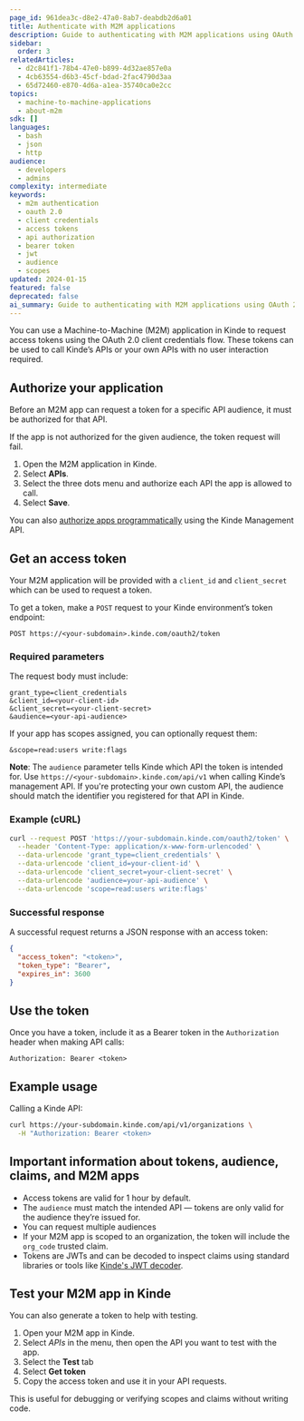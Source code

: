 ```yaml
---
page_id: 961dea3c-d8e2-47a0-8ab7-deabdb2d6a01
title: Authenticate with M2M applications
description: Guide to authenticating with M2M applications using OAuth 2.0 client credentials flow including token requests, API authorization, and Bearer token usage
sidebar:
  order: 3
relatedArticles:
  - d2c841f1-78b4-47e0-b899-4d32ae857e0a
  - 4cb63554-d6b3-45cf-bdad-2fac4790d3aa
  - 65d72460-e870-4d6a-a1ea-35740ca0e2cc
topics:
  - machine-to-machine-applications
  - about-m2m
sdk: []
languages:
  - bash
  - json
  - http
audience:
  - developers
  - admins
complexity: intermediate
keywords:
  - m2m authentication
  - oauth 2.0
  - client credentials
  - access tokens
  - api authorization
  - bearer token
  - jwt
  - audience
  - scopes
updated: 2024-01-15
featured: false
deprecated: false
ai_summary: Guide to authenticating with M2M applications using OAuth 2.0 client credentials flow including token requests, API authorization, and Bearer token usage.
---
```


You can use a Machine-to-Machine (M2M) application in Kinde to request access tokens using the OAuth 2.0 client credentials flow. These tokens can be used to call Kinde’s APIs or your own APIs with no user interaction required.

## Authorize your application

Before an M2M app can request a token for a specific API audience, it must be authorized for that API.

If the app is not authorized for the given audience, the token request will fail.

1. Open the M2M application in Kinde.
2. Select **APIs**.
3. Select the three dots menu and authorize each API the app is allowed to call.
4. Select **Save**.

You can also [authorize apps programmatically](https://docs.kinde.com/kinde-apis/management/#tag/apis/patch/api/v1/apis/{api_id}/applications) using the Kinde Management API.

## Get an access token

Your M2M application will be provided with a `client_id` and `client_secret` which can be used to request a token.

To get a token, make a `POST` request to your Kinde environment’s token endpoint:

```http
POST https://<your-subdomain>.kinde.com/oauth2/token
```

### Required parameters

The request body must include:

```text
grant_type=client_credentials
&client_id=<your-client-id>
&client_secret=<your-client-secret>
&audience=<your-api-audience>
```

If your app has scopes assigned, you can optionally request them:

```text
&scope=read:users write:flags
```

**Note**: The `audience` parameter tells Kinde which API the token is intended for. Use `https://<your-subdomain>.kinde.com/api/v1` when calling Kinde’s management API. If you're protecting your own custom API, the audience should match the identifier you registered for that API in Kinde.

### Example (cURL)

```bash
curl --request POST 'https://your-subdomain.kinde.com/oauth2/token' \
  --header 'Content-Type: application/x-www-form-urlencoded' \
  --data-urlencode 'grant_type=client_credentials' \
  --data-urlencode 'client_id=your-client-id' \
  --data-urlencode 'client_secret=your-client-secret' \
  --data-urlencode 'audience=your-api-audience' \
  --data-urlencode 'scope=read:users write:flags'
```

### Successful response

A successful request returns a JSON response with an access token:

```json
{
  "access_token": "<token>",
  "token_type": "Bearer",
  "expires_in": 3600
}
```

## Use the token

Once you have a token, include it as a Bearer token in the `Authorization` header when making API calls:

```http
Authorization: Bearer <token>
```

## Example usage

Calling a Kinde API:

```bash
curl https://your-subdomain.kinde.com/api/v1/organizations \
  -H "Authorization: Bearer <token>
```

## Important information about tokens, audience, claims, and M2M apps

- Access tokens are valid for 1 hour by default.
- The `audience` must match the intended API — tokens are only valid for the audience they’re issued for.
- You can request multiple audiences
- If your M2M app is scoped to an organization, the token will include the `org_code` trusted claim.
- Tokens are JWTs and can be decoded to inspect claims using standard libraries or tools like [Kinde's JWT decoder](https://kinde.com/tools/online-jwt-decoder/).

## Test your M2M app in Kinde

You can also generate a token to help with testing. 

1. Open your M2M app in Kinde.
2. Select *APIs* in the menu, then open the API you want to test with the app.
3. Select the **Test** tab
4. Select **Get token**
5. Copy the access token and use it in your API requests.

This is useful for debugging or verifying scopes and claims without writing code.
